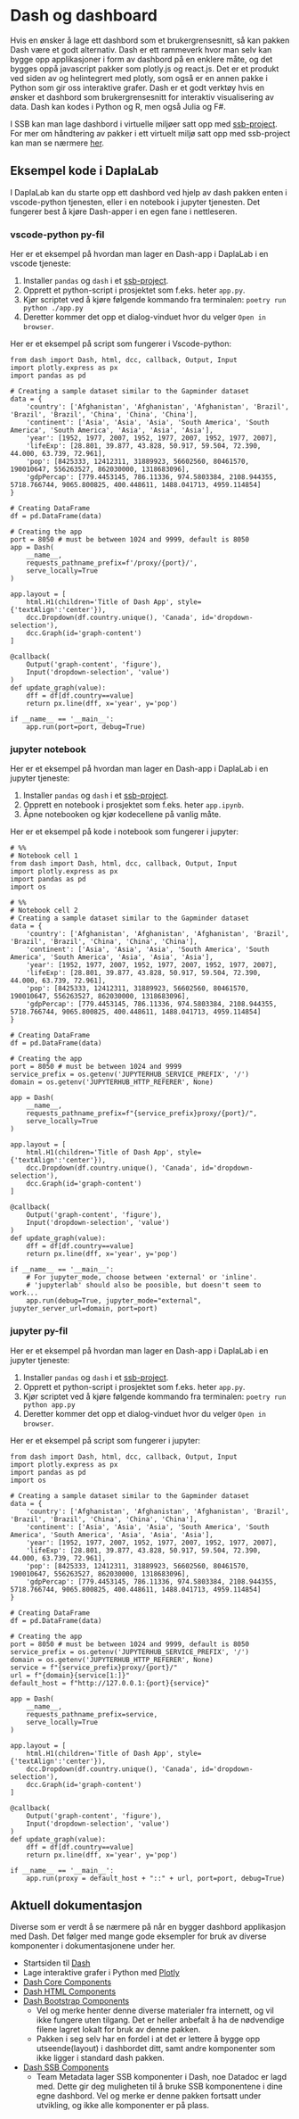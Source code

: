 # Dash og dashboard

Hvis en ønsker å lage ett dashbord som et brukergrensesnitt, så kan pakken Dash være et godt alternativ. Dash er ett rammeverk hvor man selv kan bygge opp applikasjoner i form av dashbord på en enklere måte, og det bygges oppå javascript pakker som plotly.js og react.js. Det er et produkt ved siden av og helintegrert med plotly, som også er en annen pakke i Python som gir oss interaktive grafer. Dash er et godt verktøy hvis en ønsker et dashbord som brukergrensesnitt for interaktiv visualisering av data. Dash kan kodes i Python og R, men også Julia og F#.

I SSB kan man lage dashbord i virtuelle miljøer satt opp med [ssb-project](./jobbe-med-kode.html). 
For mer om håndtering av pakker i ett virtuelt miljø satt opp med ssb-project kan man se nærmere [her](./jobbe-med-kode#installere-pakker).

## Eksempel kode i DaplaLab

I DaplaLab kan du starte opp ett dashbord ved hjelp av dash pakken enten i vscode-python tjenesten, eller i en notebook i jupyter tjenesten. Det fungerer best å kjøre Dash-apper i en egen fane i nettleseren.

::: {.panel-tabset}

### vscode-python py-fil

Her er et eksempel på hvordan man lager en Dash-app i DaplaLab i en vscode tjeneste:

1. Installer `pandas` og `dash` i et [ssb-project](./statistikkere/jobbe-med-kode.qmd#ssb-project). 
2. Opprett et python-script i prosjektet som f.eks. heter `app.py`. 
3. Kjør scriptet ved å kjøre følgende kommando fra terminalen: `poetry run python ./app.py`
4. Deretter kommer det opp et dialog-vinduet hvor du velger `Open in browser`. 

Her er et eksempel på script som fungerer i Vscode-python:

```.python
from dash import Dash, html, dcc, callback, Output, Input
import plotly.express as px
import pandas as pd

# Creating a sample dataset similar to the Gapminder dataset
data = {
    'country': ['Afghanistan', 'Afghanistan', 'Afghanistan', 'Brazil', 'Brazil', 'Brazil', 'China', 'China', 'China'],
    'continent': ['Asia', 'Asia', 'Asia', 'South America', 'South America', 'South America', 'Asia', 'Asia', 'Asia'],
    'year': [1952, 1977, 2007, 1952, 1977, 2007, 1952, 1977, 2007],
    'lifeExp': [28.801, 39.877, 43.828, 50.917, 59.504, 72.390, 44.000, 63.739, 72.961],
    'pop': [8425333, 12412311, 31889923, 56602560, 80461570, 190010647, 556263527, 862030000, 1318683096],
    'gdpPercap': [779.4453145, 786.11336, 974.5803384, 2108.944355, 5718.766744, 9065.800825, 400.448611, 1488.041713, 4959.114854]
}

# Creating DataFrame
df = pd.DataFrame(data)

# Creating the app
port = 8050 # must be between 1024 and 9999, default is 8050
app = Dash(
    __name__,
    requests_pathname_prefix=f'/proxy/{port}/', 
    serve_locally=True
)

app.layout = [
    html.H1(children='Title of Dash App', style={'textAlign':'center'}),
    dcc.Dropdown(df.country.unique(), 'Canada', id='dropdown-selection'),
    dcc.Graph(id='graph-content')
]

@callback(
    Output('graph-content', 'figure'),
    Input('dropdown-selection', 'value')
)
def update_graph(value):
    dff = df[df.country==value]
    return px.line(dff, x='year', y='pop')

if __name__ == '__main__':
    app.run(port=port, debug=True)
```

### jupyter notebook

Her er et eksempel på hvordan man lager en Dash-app i DaplaLab i en jupyter tjeneste:

1. Installer `pandas` og `dash` i et [ssb-project](./statistikkere/jobbe-med-kode.qmd#ssb-project). 
2. Opprett en notebook i prosjektet som f.eks. heter `app.ipynb`.
3. Åpne notebooken og kjør kodecellene på vanlig måte.

Her er et eksempel på kode i notebook som fungerer i jupyter:

```.python
# %%
# Notebook cell 1
from dash import Dash, html, dcc, callback, Output, Input
import plotly.express as px
import pandas as pd
import os

# %%
# Notebook cell 2
# Creating a sample dataset similar to the Gapminder dataset
data = {
    'country': ['Afghanistan', 'Afghanistan', 'Afghanistan', 'Brazil', 'Brazil', 'Brazil', 'China', 'China', 'China'],
    'continent': ['Asia', 'Asia', 'Asia', 'South America', 'South America', 'South America', 'Asia', 'Asia', 'Asia'],
    'year': [1952, 1977, 2007, 1952, 1977, 2007, 1952, 1977, 2007],
    'lifeExp': [28.801, 39.877, 43.828, 50.917, 59.504, 72.390, 44.000, 63.739, 72.961],
    'pop': [8425333, 12412311, 31889923, 56602560, 80461570, 190010647, 556263527, 862030000, 1318683096],
    'gdpPercap': [779.4453145, 786.11336, 974.5803384, 2108.944355, 5718.766744, 9065.800825, 400.448611, 1488.041713, 4959.114854]
}

# Creating DataFrame
df = pd.DataFrame(data)

# Creating the app
port = 8050 # must be between 1024 and 9999
service_prefix = os.getenv('JUPYTERHUB_SERVICE_PREFIX', '/')
domain = os.getenv('JUPYTERHUB_HTTP_REFERER', None)

app = Dash(
    __name__,
    requests_pathname_prefix=f"{service_prefix}proxy/{port}/", 
    serve_locally=True
)

app.layout = [
    html.H1(children='Title of Dash App', style={'textAlign':'center'}),
    dcc.Dropdown(df.country.unique(), 'Canada', id='dropdown-selection'),
    dcc.Graph(id='graph-content')
]

@callback(
    Output('graph-content', 'figure'),
    Input('dropdown-selection', 'value')
)
def update_graph(value):
    dff = df[df.country==value]
    return px.line(dff, x='year', y='pop')

if __name__ == '__main__':
    # For jupyter_mode, choose between 'external' or 'inline'.
    # 'jupyterlab' should also be poosible, but doesn't seem to work...
    app.run(debug=True, jupyter_mode="external", jupyter_server_url=domain, port=port)
```

### jupyter py-fil

Her er et eksempel på hvordan man lager en Dash-app i DaplaLab i en jupyter tjeneste:

1. Installer `pandas` og `dash` i et [ssb-project](./statistikkere/jobbe-med-kode.qmd#ssb-project). 
2. Opprett et python-script i prosjektet som f.eks. heter `app.py`. 
3. Kjør scriptet ved å kjøre følgende kommando fra terminalen: `poetry run python app.py`
4. Deretter kommer det opp et dialog-vinduet hvor du velger `Open in browser`. 

Her er et eksempel på script som fungerer i jupyter:

```.python
from dash import Dash, html, dcc, callback, Output, Input
import plotly.express as px
import pandas as pd
import os

# Creating a sample dataset similar to the Gapminder dataset
data = {
    'country': ['Afghanistan', 'Afghanistan', 'Afghanistan', 'Brazil', 'Brazil', 'Brazil', 'China', 'China', 'China'],
    'continent': ['Asia', 'Asia', 'Asia', 'South America', 'South America', 'South America', 'Asia', 'Asia', 'Asia'],
    'year': [1952, 1977, 2007, 1952, 1977, 2007, 1952, 1977, 2007],
    'lifeExp': [28.801, 39.877, 43.828, 50.917, 59.504, 72.390, 44.000, 63.739, 72.961],
    'pop': [8425333, 12412311, 31889923, 56602560, 80461570, 190010647, 556263527, 862030000, 1318683096],
    'gdpPercap': [779.4453145, 786.11336, 974.5803384, 2108.944355, 5718.766744, 9065.800825, 400.448611, 1488.041713, 4959.114854]
}

# Creating DataFrame
df = pd.DataFrame(data)

# Creating the app
port = 8050 # must be between 1024 and 9999, default is 8050
service_prefix = os.getenv('JUPYTERHUB_SERVICE_PREFIX', '/')
domain = os.getenv('JUPYTERHUB_HTTP_REFERER', None)
service = f"{service_prefix}proxy/{port}/"
url = f"{domain}{service[1:]}"
default_host = f"http://127.0.0.1:{port}{service}"

app = Dash(
    __name__,
    requests_pathname_prefix=service,
    serve_locally=True
)

app.layout = [
    html.H1(children='Title of Dash App', style={'textAlign':'center'}),
    dcc.Dropdown(df.country.unique(), 'Canada', id='dropdown-selection'),
    dcc.Graph(id='graph-content')
]

@callback(
    Output('graph-content', 'figure'),
    Input('dropdown-selection', 'value')
)
def update_graph(value):
    dff = df[df.country==value]
    return px.line(dff, x='year', y='pop')

if __name__ == '__main__':
    app.run(proxy = default_host + "::" + url, port=port, debug=True)
```

:::

## Aktuell dokumentasjon

Diverse som er verdt å se nærmere på når en bygger dashbord applikasjon med Dash. Det følger med mange gode eksempler for bruk av diverse komponenter i dokumentasjonene under her.

- Startsiden til [Dash](https://dash.plotly.com/?_gl=1*1pt5jva*_ga*MTcxNzc5OTEzNC4xNjQ5NjU4MjA3*_ga_6G7EE0JNSC*MTY3ODI1NjMzOC42NS4xLjE2NzgyNTYzNjYuMC4wLjA.)
- Lage interaktive grafer i Python med [Plotly](https://plotly.com/python/)
- [Dash Core Components](https://dash.plotly.com/dash-core-components)
- [Dash HTML Components](https://dash.plotly.com/dash-html-components)
- [Dash Bootstrap Components](https://dash-bootstrap-components.opensource.faculty.ai/docs/components/)
    - Vel og merke henter denne diverse materialer fra internett, og vil ikke fungere uten tilgang. Det er heller anbefalt å ha de nødvendige filene lagret lokalt for bruk av denne pakken.
    - Pakken i seg selv har en fordel i at det er lettere å bygge opp utseende(layout) i dashbordet ditt, samt andre komponenter som ikke ligger i standard dash pakken.
- [Dash SSB Components](https://github.com/statisticsnorway/ssb-dash-components)
    - Team Metadata lager SSB komponenter i Dash, noe Datadoc er lagd med. Dette gir deg muligheten til å bruke SSB komponentene i dine egne dashbord. Vel og merke er denne pakken fortsatt under utvikling, og ikke alle komponenter er på plass.
